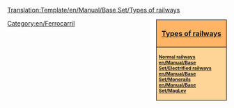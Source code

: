 <noinclude>[[Translation:Template/en/Manual/Base Set/Types of railways]]</noinclude><div style="float:right; padding-left:12px; background:#ffffff;">
<div style="width:150px; border:1px solid #000000; background:#ffb466; padding:5px; -moz-border-radius-topleft:5px; -moz-border-radius-topright:5px; font-size: 12pt;">
<center><strong><font size="3">[[en/Manual/Base Set/Types of railway|Types of railways]]</font></strong></center>
</div>
<div style="width:150px;  border:1px solid black; border-top-width: 0px; background:#ffd496; padding:5px; -moz-border-radius-bottomleft:5px; -moz-border-radius-bottomright:8px; font-size: 8pt;">
<strong>
[[en/Manual/Base Set/Railways|Normal railways]]<br/>
[[en/Manual/Base Set/Electrified railways]]<br/>
[[en/Manual/Base Set/Monorail]]s<br/>
[[en/Manual/Base Set/MagLev]]
</strong>
</div>
</div>
<includeonly>[[Category:en/Ferrocarril]]</includeonly>